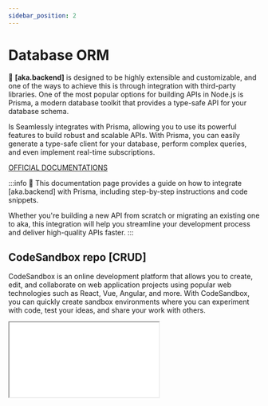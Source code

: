 ```yaml
---
sidebar_position: 2
---
```


# Database ORM

🚀 **[aka.backend]** is designed to be highly extensible and customizable, and one of the ways to achieve this is
through integration with third-party libraries. One of the most popular options for building APIs in Node.js is Prisma,
a modern database toolkit that provides a type-safe API for your database schema.

Is Seamlessly integrates with Prisma, allowing you to use its powerful features to build robust and scalable APIs. With
Prisma, you can easily generate a type-safe client for your database, perform complex queries, and even implement
real-time subscriptions.

[OFFICIAL DOCUMENTATIONS](https://www.prisma.io/docs/getting-started/setup-prisma/add-to-existing-project/relational-databases-node-mysql)

:::info
📖 This documentation page provides a guide on how to integrate [aka.backend] with Prisma, including step-by-step
instructions and code snippets.

Whether you're building a new API from scratch or migrating an existing one to aka, this integration will help you
streamline your development process and deliver high-quality APIs
faster.
:::

## CodeSandbox repo [CRUD]

CodeSandbox is an online development platform that allows you to create, edit, and collaborate on web application
projects using popular web technologies such as React, Vue, Angular, and more. With CodeSandbox, you can quickly create
sandbox environments where you can experiment with code, test your ideas, and share your work with others.


<iframe
    src={iFrameSendBox('prismajs', [
        '/routes/users/create.js',
        '/routes/users/[id]/index.js',
        '/routes/users/[id]/update.js',
        '/routes/users/[id]/delete.js',
    ])}
    style={{
        width: "100%",
        height: "500px",
        border: "0",
        borderRadius: "8px",
        overflow: "hidden"
    }}
/>

## Install prisma npm

As a first step, navigate into your project directory that contains the package.json file.

Next, add the Prisma CLI as a development dependency to your project:

```bash
npm install prisma --save-dev
```

You can now invoke the Prisma CLI by prefixing it with npx:

```bash
npx prisma
```

> See installation instructions to learn how to install Prisma using a different package manager.

Next, set up your Prisma project by creating your Prisma schema file template with the following command:

```bash
npx prisma init
```

This command does two things:

- creates a new directory called prisma that contains a file called schema.prisma, which contains the Prisma schema with
your database connection variable and schema models
- creates the .env file in the root directory of the project, which is used for defining environment variables (such as
your database connection)

## Connecting your database

To connect your database, you need to set the url field of the datasource block in your Prisma schema to your database
connection URL:

```prisma title=/prisma/schema.prisma
datasource db {
  provider = "mysql"
  url      = env("DATABASE_URL")
}
```

In this case, the url is set via an environment variable which is defined in .env:

```dotenv
DATABASE_URL="mysql://root:toor@localhost:3306/prisma"
```

## Create first model for database

The data model now looks similar to this

```prisma title=/prisma/schema.prisma
generator client {
  provider = "prisma-client-js"
}

datasource db {
  provider = "mysql"
  url      = env("DATABASE_URL")
}

model User {
  id        Int      @id @default(autoincrement())
  name      String?  @db.VarChar(255)
  email     String   @unique @db.VarChar(255)
}
```

## Migrate model to table

Prisma Migrate is an imperative database schema migration tool that enables you to:

- Keep your database schema in sync with your Prisma schema as it evolves and
- Maintain existing data in your database

Prisma Migrate generates a history of .sql migration files, and plays a role in both development and deployment.

:::info
If you are prototyping, consider using the db push command - see Schema prototyping with db push for examples.
:::

### Create the first migration:

```bash
prisma migrate dev
```

Your Prisma schema is now in sync with your database schema and you have initialized a migration history:

```bash
Environment variables loaded from .env
Prisma schema loaded from prisma\schema.prisma

Datasource "db": MySQL database "prisma" at "localhost:3306"
  migrations/
    └─ 20210313140442_init/
    └─ migration.sql

✔ Generated Prisma Client (4.13.0 | library) to .\node_modules\@prisma\client in 49ms
```

## Create Database connection

Connection helper is a file that exports a global connection object to allow easy access to a database from
anywhere in your application. With the connection helper, you can easily create, modify, and delete documents in your
database, and also perform more complex queries using the query language.

```js title=/helpers/database.js
import {PrismaClient} from "@prisma/client"

const env = process.env.NODE_ENV || 'development';

export let prisma = global.prisma || new PrismaClient(env !== '' ? {
  log: [
    'query',
    // 'info',
    'warn',
    'error'
  ],
} : {})

if (env !== 'production') global.prisma = prisma
```

The helper simplifies the setup for your database and reduces boilerplate code in your application, allowing you to
focus on your core functionality.

## Create your first user

If you want to create a user in your application, you can start by creating a new file in the routes/users
directory called create.js. In this file, you can write the code for the HTTP POST request handler that will receive the
user data from the client and create a new user in your database.

Here's an example of how you can write this handler using the Prisma ORM to interact with your database:

```js title=/users/create.js
import {prisma} from "../../helpers/database.js";

/**
 *
 * @param req
 * @param res
 */
export default async function post(req, res) {

    const {...data} = req.body; // get request params

    // Create data model
    const user = await prisma.user.create({
        data: data,
    })

    res.json({
        method: req.method,
        data: user,
    })
}
```

In this example, we first import the Prisma client instance from a database.js helper module. Then, we define an
asynchronous function that takes the req and res objects as arguments. This function uses object destructuring to
extract the user data from the request body and pass it as an argument to the prisma.user.create() method. Finally, we
send the new user data back to the client in the response.

You can customize this code to fit your specific use case, but this should give you a good starting point for creating a
new user in your Aka Backend application.

### Composite middleware

This example shows how to create a custom middleware function for the /users/create endpoint that validates the incoming
data before allowing the request to proceed. The middleware function is defined in the middlewares/users/create.js file
and is implemented as a composite middleware that combines multiple validation steps.

The first validation step checks if the request method is POST and if the required parameters name and email are present
in the request body. If any of these conditions fails, the middleware returns a 422 Unprocessable Entity HTTP response
with an error message.

```js title=/middlewares/users/create.js
import {prisma} from "../../helpers/database.js";

/** @middleware
 |--------------------------------------------------------------------------
 | custom.js middleware
 |--------------------------------------------------------------------------
 |
 | In Express.js, a middleware function is a function that has access to the
 | request object (req), the response object (res), and the next middleware
 | function in the application's request-response cycle. A middleware function
 | can execute any code, modify the request and response objects, end the
 | request-response cycle, or call the next middleware function in the stack.
 |
 */
export default ['/users/create', async (req, res, next) => {

    if (req.method === 'POST') {

        // handle validation result first middleware
        const {name, email} = req.body;

        // required params body
        if (!name || !email) return res.status(422).json({
            name: 'required',
            email: 'required',
        })

        // handle simple validation
        if (!/^[^\s@]+@[^\s@]+\.[^\s@]+$/.test(email)) return res.status(422).json({
            email: 'not valid',
        })

        // check if unique
        const user = await prisma.user.findUnique({where: {email}})

        if (user) return res.status(422).json({
            email: 'already taken',
        })
    }

    next()
}]
```

The second validation step uses a regular expression to check if the email parameter is a valid email address. If the
email address is not valid, the middleware returns a 422 Unprocessable Entity HTTP response with an error message.

The final validation step checks if the email address is already taken by another user in the database. If the email
address is already in use, the middleware returns a 422 Unprocessable Entity HTTP response with an error message.

If all validation steps pass, the middleware calls the next() function to pass control to the next middleware function
in the stack, or to the endpoint handler if no other middleware functions are defined.

## Introspection

Introspect your database with Prisma: **[Introspect](https://www.prisma.io/docs/getting-started/setup-prisma/add-to-existing-project/relational-databases/introspection-node-mysql)**